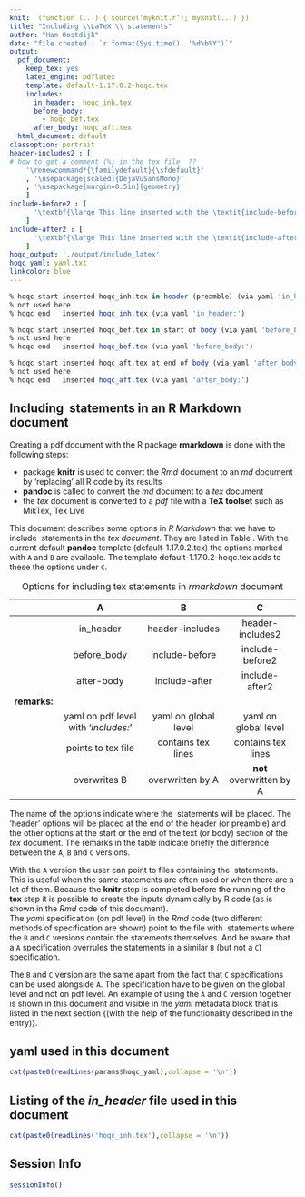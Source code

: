 ```yaml
---
knit:  (function (...) { source('myknit.r'); myknit(...) })
title: "Including \\LaTeX \\ statements"
author: "Han Oostdijk"
date: "file created : `r format(Sys.time(), '%d%b%Y')`"
output:
  pdf_document:
    keep_tex: yes
    latex_engine: pdflatex
    template: default-1.17.0.2-hoqc.tex
    includes:
      in_header:  hoqc_inh.tex 
      before_body: 
        - hoqc_bef.tex
      after_body: hoqc_aft.tex
  html_document: default
classoption: portrait
header-includes2 : [
# how to get a comment (%) in the tex file  ??
	'\renewcommand*{\familydefault}{\sfdefault}'  
	, '\usepackage[scaled]{DejaVuSansMono}'  
	, '\usepackage[margin=0.5in]{geometry}'
	]
include-before2 : [
	  '\textbf{\large This line inserted with the \textit{include-before2} yaml option}' 
	]
include-after2 : [
	  '\textbf{\large This line inserted with the \textit{include-after2} yaml option}' 
	]
hoqc_output: './output/include_latex' 
hoqc_yaml: yaml.txt
linkcolor: blue
---
```

 
```r
% hoqc start inserted hoqc_inh.tex in header (preamble) (via yaml 'in_header:')
% not used here
% hoqc end   inserted hoqc_inh.tex (via yaml 'in_header:')
``` 
  
```r
% hoqc start inserted hoqc_bef.tex in start of body (via yaml 'before_body:')
% not used here
% hoqc end   inserted hoqc_bef.tex (via yaml 'before_body:')
``` 

```r
% hoqc start inserted hoqc_aft.tex at end of body (via yaml 'after_body:')
% not used here
% hoqc end   inserted hoqc_aft.tex (via yaml 'after_body:')
``` 

## Including \LaTeX \ statements in an R Markdown document
Creating a pdf document with the R package **rmarkdown** is done with the following steps:

- package **knitr** is used to convert the *Rmd* document to an *md* document by 'replacing'  all R code by its results
- **pandoc** is called to convert the *md* document to a *tex* document
- the *tex* document is converted to a *pdf* file with a **TeX toolset** such as MikTex, Tex Live 

This document describes some options in *R Markdown* that we have to include \LaTeX \ statements in the *tex document*. They are listed in Table \ref{my_table1}. With the current default **pandoc** template (default-1.17.0.2.tex) the options marked with `A` and `B` are available. The template default-1.17.0.2-hoqc.tex adds to these the options under `C`.  

---------------------------------------------------------------------------------------------
						  A                            B                           C 
						            
------------ ---------------------------- --------------------------- -----------------------
						  in_header                    header-includes             header-includes2 
						
						  before_body                  include-before              include-before2  
						  
						  after-body                   include-after               include-after2 

**remarks:**      
						   
              yaml on pdf level            yaml on global              yaml on global 
					    with '*includes:*'           level                       level
					       
						  points to tex                contains tex                contains tex  
						  file                         lines                       lines
						  
						  overwrites B                 overwritten                 **not**   
						                               by A                        overwritten by A
						     
---------------------------------------------------------------------------------------------

Table: Options for including tex statements in *rmarkdown* document \label{my_table1}

[//1]: # (seen in Stack Exchange entry https://tex.stackexchange.com/questions/139106/referencing-tables-in-pandoc by user44431 )

The name of the options indicate where the \LaTeX \ statements will be placed. The 'header' options will be placed at the end of the header (or preamble) and the other options at the start or the end of the text (or body) section of the *tex* document. The remarks in the table indicate briefly the difference between the `A`, `B` and `C` versions.  

With the `A` version the user can point to files containing the \LaTeX \ statements. This is useful when the same statements are often used or when there are a lot of them. Because the **knitr** step is completed before the running of the **tex** step it is possible to create the inputs dynamically by R code (as is shown in the *Rmd* code of this document).  
The *yaml* specification (on pdf level) in the *Rmd* code (two different methods of specification are shown) point to the file with \LaTeX \ statements where the `B` and `C` versions contain the statements themselves. And be aware that a `A` specification overrules the statements in a similar `B` (but not a `C`) specification.

The `B` and `C` version are the same apart from the fact that `C` specifications can be used alongside `A`. The specification have to be given on the global level and not on pdf level. An example of using the `A` and `C` version together is shown in this document and visible in the *yaml* metadata block that is listed in the next section \small{(with the help of the \textit{myknit} functionality described in the \textit{flexknit} entry)}.

## yaml used in this document

```r
cat(paste0(readLines(params$hoqc_yaml),collapse = '\n'))
```
## Listing of the *in_header* file used in this document

```r
cat(paste0(readLines('hoqc_inh.tex'),collapse = '\n'))
```

## Session Info

```r
sessionInfo()
```

